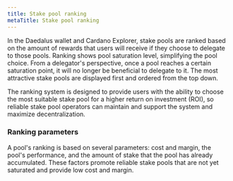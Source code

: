 ```yaml
---
title: Stake pool ranking
metaTitle: Stake pool ranking
---
```


In the Daedalus wallet and Cardano Explorer, stake pools are ranked based on the
amount of rewards that users will receive if they choose to delegate to those
pools. Ranking shows pool saturation level, simplifying the pool choice. From a
delegator's perspective, once a pool reaches a certain saturation point, it will
no longer be beneficial to delegate to it. The most attractive stake pools are
displayed first and ordered from the top down.

The ranking system is designed to provide users with the ability to choose the
most suitable stake pool for a higher return on investment (ROI), so reliable
stake pool operators can maintain and support the system and maximize
decentralization.

### Ranking parameters

A pool's ranking is based on several parameters: cost and margin, the pool's
performance, and the amount of stake that the pool has already accumulated.
These factors promote reliable stake pools that are not yet saturated and
provide low cost and margin.
